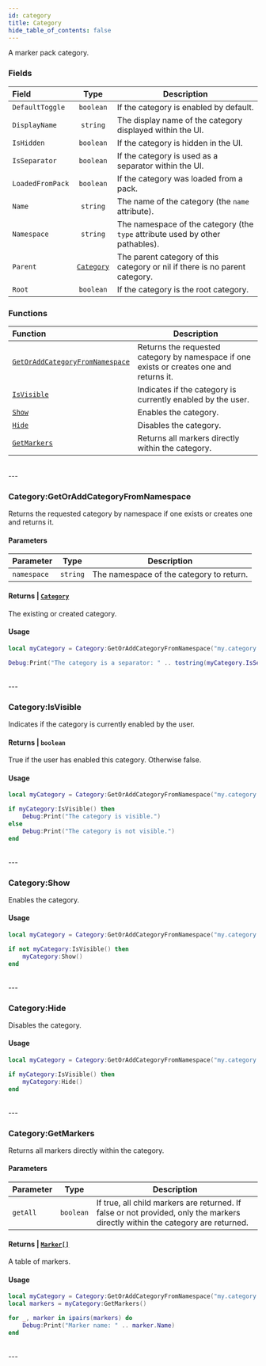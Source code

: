 ```yaml
---
id: category
title: Category
hide_table_of_contents: false
---
```



A marker pack category.

### Fields
| Field | Type | Description |
| :---- | :--: | ----------- |
| `DefaultToggle` | `boolean` | If the category is enabled by default. |
| `DisplayName` | `string` | The display name of the category displayed within the UI. |
| `IsHidden` | `boolean` | If the category is hidden in the UI. |
| `IsSeparator` | `boolean` | If the category is used as a separator within the UI. |
| `LoadedFromPack` | `boolean` | If the category was loaded from a pack. |
| `Name` | `string` | The name of the category (the `name` attribute). |
| `Namespace` | `string` | The namespace of the category (the `type` attribute used by other pathables). |
| `Parent` | [`Category`](category) | The parent category of this category or nil if there is no parent category. |
| `Root` | `boolean` | If the category is the root category. |

### Functions
| Function | Description |
| :----- | ----------- |
| [`GetOrAddCategoryFromNamespace`](#categorygetoraddcategoryfromnamespace) | Returns the requested category by namespace if one exists or creates one and returns it. |
| [`IsVisible`](#categoryisvisible) | Indicates if the category is currently enabled by the user. |
| [`Show`](#categoryshow) | Enables the category. |
| [`Hide`](#categoryhide) | Disables the category. |
| [`GetMarkers`](#categorygetmarkers)  | Returns all markers directly within the category. |


<br/>
---

### <CodeHeader class="Category" function="GetOrAddCategoryFromNamespace" params="namespace">Category\:GetOrAddCategoryFromNamespace</CodeHeader>
Returns the requested category by namespace if one exists or creates one and returns it.

#### Parameters
| Parameter | Type | Description |
| :-------- | :--: | ----------- |
| `namespace` | `string` | The namespace of the category to return. |

#### Returns | [`Category`](category)
The existing or created category.

#### Usage
```lua title="script.lua"
local myCategory = Category:GetOrAddCategoryFromNamespace("my.category.namespace")

Debug:Print("The category is a separator: " .. tostring(myCategory.IsSeparator))
```
<br/>
---


### <CodeHeader class="Category" function="IsVisible" params="">Category\:IsVisible</CodeHeader>
Indicates if the category is currently enabled by the user.

#### Returns | `boolean`
True if the user has enabled this category. Otherwise false.

#### Usage
```lua title="script.lua"
local myCategory = Category:GetOrAddCategoryFromNamespace("my.category.namespace")

if myCategory:IsVisible() then
    Debug:Print("The category is visible.")
else
    Debug:Print("The category is not visible.")
end
```
<br/>
---


### <CodeHeader class="Category" function="Show" params="">Category\:Show</CodeHeader>
Enables the category.

#### Usage
```lua title="script.lua"
local myCategory = Category:GetOrAddCategoryFromNamespace("my.category.namespace")

if not myCategory:IsVisible() then
    myCategory:Show()
end
```
<br/>
---


### <CodeHeader class="Category" function="Hide" params="">Category\:Hide</CodeHeader>
Disables the category.

#### Usage
```lua title="script.lua"
local myCategory = Category:GetOrAddCategoryFromNamespace("my.category.namespace")

if myCategory:IsVisible() then
    myCategory:Hide()
end
```
<br/>
---


### <CodeHeader class="Category" function="GetMarkers" params="getAll">Category\:GetMarkers</CodeHeader>
Returns all markers directly within the category.

#### Parameters
| Parameter | Type | Description |
| :-------- | :--: | ----------- |
| `getAll` | `boolean` | <OptionalTag/> If true, all child markers are returned. If false or not provided, only the markers directly within the category are returned. |

#### Returns | [`Marker[]`](marker)
A table of markers.

#### Usage
```lua title="script.lua"
local myCategory = Category:GetOrAddCategoryFromNamespace("my.category.namespace")
local markers = myCategory:GetMarkers()

for _, marker in ipairs(markers) do
    Debug:Print("Marker name: " .. marker.Name)
end
```
<br/>
---